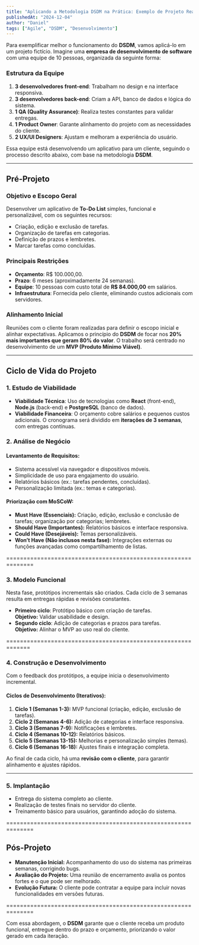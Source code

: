 ```yaml
---
title: "Aplicando a Metodologia DSDM na Prática: Exemplo de Projeto Real"
publishedAt: "2024-12-04"
author: "Daniel"
tags: ["Agile", "DSDM", "Desenvolvimento"]
---
```


Para exemplificar melhor o funcionamento do **DSDM**, vamos aplicá-lo em um projeto fictício. Imagine uma **empresa de desenvolvimento de software** com uma equipe de 10 pessoas, organizada da seguinte forma:

### Estrutura da Equipe

1. **3 desenvolvedores front-end**: Trabalham no design e na interface responsiva.  
2. **3 desenvolvedores back-end**: Criam a API, banco de dados e lógica do sistema.  
3. **1 QA (Quality Assurance)**: Realiza testes constantes para validar entregas.  
4. **1 Product Owner**: Garante alinhamento do projeto com as necessidades do cliente.  
5. **2 UX/UI Designers**: Ajustam e melhoram a experiência do usuário.  

Essa equipe está desenvolvendo um aplicativo para um cliente, seguindo o processo descrito abaixo, com base na metodologia **DSDM**.

---

## Pré-Projeto

### **Objetivo e Escopo Geral**
Desenvolver um aplicativo de **To-Do List** simples, funcional e personalizável, com os seguintes recursos:

- Criação, edição e exclusão de tarefas.
- Organização de tarefas em categorias.
- Definição de prazos e lembretes.
- Marcar tarefas como concluídas.

### **Principais Restrições**
- **Orçamento**: R$ 100.000,00.  
- **Prazo**: 6 meses (aproximadamente 24 semanas).  
- **Equipe**: 10 pessoas com custo total de **R$ 84.000,00** em salários.  
- **Infraestrutura**: Fornecida pelo cliente, eliminando custos adicionais com servidores.

### **Alinhamento Inicial**
Reuniões com o cliente foram realizadas para definir o escopo inicial e alinhar expectativas. Aplicamos o princípio do **DSDM** de focar nos **20% mais importantes que geram 80% do valor**. O trabalho será centrado no desenvolvimento de um **MVP (Produto Mínimo Viável)**.

----

## Ciclo de Vida do Projeto

### **1. Estudo de Viabilidade**
- **Viabilidade Técnica**: Uso de tecnologias como **React** (front-end), **Node.js** (back-end) e **PostgreSQL** (banco de dados).  
- **Viabilidade Financeira**: O orçamento cobre salários e pequenos custos adicionais. O cronograma será dividido em **iterações de 3 semanas**, com entregas contínuas.


### **2. Análise de Negócio**
#### Levantamento de Requisitos:
- Sistema acessível via navegador e dispositivos móveis.  
- Simplicidade de uso para engajamento do usuário.  
- Relatórios básicos (ex.: tarefas pendentes, concluídas).  
- Personalização limitada (ex.: temas e categorias).  

#### Priorização com **MoSCoW**:
- **Must Have (Essenciais):** Criação, edição, exclusão e conclusão de tarefas; organização por categorias; lembretes.  
- **Should Have (Importantes):** Relatórios básicos e interface responsiva.  
- **Could Have (Desejáveis):** Temas personalizáveis.  
- **Won’t Have (Não inclusos nesta fase):** Integrações externas ou funções avançadas como compartilhamento de listas.

==============================================================

### **3. Modelo Funcional**
Nesta fase, protótipos incrementais são criados. Cada ciclo de 3 semanas resulta em entregas rápidas e revisões constantes.

- **Primeiro ciclo**: Protótipo básico com criação de tarefas.  
  **Objetivo:** Validar usabilidade e design.  
- **Segundo ciclo**: Adição de categorias e prazos para tarefas.  
  **Objetivo:** Alinhar o MVP ao uso real do cliente.

=============================================================

### **4. Construção e Desenvolvimento**
Com o feedback dos protótipos, a equipe inicia o desenvolvimento incremental.

#### Ciclos de Desenvolvimento (Iterativos):
1. **Ciclo 1 (Semanas 1-3):** MVP funcional (criação, edição, exclusão de tarefas).  
2. **Ciclo 2 (Semanas 4-6):** Adição de categorias e interface responsiva.  
3. **Ciclo 3 (Semanas 7-9):** Notificações e lembretes.  
4. **Ciclo 4 (Semanas 10-12):** Relatórios básicos.  
5. **Ciclo 5 (Semanas 13-15):** Melhorias e personalização simples (temas).  
6. **Ciclo 6 (Semanas 16-18):** Ajustes finais e integração completa.

Ao final de cada ciclo, há uma **revisão com o cliente**, para garantir alinhamento e ajustes rápidos.

---

### **5. Implantação**
- Entrega do sistema completo ao cliente.  
- Realização de testes finais no servidor do cliente.  
- Treinamento básico para usuários, garantindo adoção do sistema.

==============================================================

## Pós-Projeto

- **Manutenção Inicial:** Acompanhamento do uso do sistema nas primeiras semanas, corrigindo bugs.  
- **Avaliação do Projeto:** Uma reunião de encerramento avalia os pontos fortes e o que pode ser melhorado.  
- **Evolução Futura:** O cliente pode contratar a equipe para incluir novas funcionalidades em versões futuras.  

==============================================================

Com essa abordagem, o **DSDM** garante que o cliente receba um produto funcional, entregue dentro do prazo e orçamento, priorizando o valor gerado em cada iteração.
